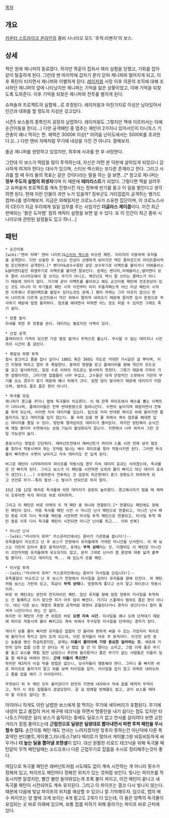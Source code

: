 [[목차]]

== 개요 ==
[[카운터 스트라이크 온라인]]의 좀비 시나리오 모드 '추적:리벤지'의 보스.

== 상세 ==
잭은 원래 제니퍼의 동료였다. 하지만 똑같이 잡혀서 여러 실험을 당했고, 기회를 잡아 같이 탈출하게 된다. 그런데 맨 마지막에 갑자기 문이 닫혀 제니퍼와 떨어지게 되고, 이후 폭탄이 터지면서 제니퍼와 이별하게 된다.
[[레이저윙]] 사망 이후 의문의 조직에 대해 조사하던 제니퍼의 앞에 나타났지만 제니퍼는 기억을 잃은 상황이었고, 이에 기억을 되찾도록 도와준다. 이후 기억을 되찾은 제니퍼와 전투를 벌이게 된다. 

슈퍼솔져 프로젝트의 실험체...로 추정된다. 레이저윙과 마찬가지로 이성은 남아있어서 인간과 대화를 할 정도의 지성은 갖고있다.

시즌5 보스들의 종특인지 굉장히 날렵하다. 레이저윙도 그렇지만 잭에 이르러서는 아예 순간이동을 한다(...) 다만 공격패턴 중 멈추는 패턴이 2가지나 있어서인지 타나토스 기관총이 꽤나 먹히는 편.
체력은 3000K 이상[* 어려움 난이도에서는 5000K를 초과한다.](...) 다만 엔비 자매처럼 무기에 내성을 가진 건 아니다. 잘해보자.

줄곧 제니퍼를 원망하고 있었지만, 최후에 사과를 한 후 사망한다.

그런데 이 보스가 떡밥을 많이 투척하는데, 자신은 어떤 분 덕분에 살아있게 되었으니 감사하게 여겨야 한다는 대사가 있으며, 스티브 렉스와는 또다른 존재라고 한다.
그리고 사과를 할 때 우리 둘의 목표는 같은 것이다라는 말을 하는 걸 보면...[* 참고로 제니퍼는 '''정부 주도의 실험의 희생자'''이며 이 때문에 '''테러리스트'''가 되었다. 그렇다면 잭을 살려주고 슈퍼솔져 프로젝트를 계속 진행시킨 자는 정부에 반기를 들고 이 일을 벌인다고 생각하면 된다. 현재 이런 인물이 과연 누가 있을까? 정부군도 거리낌없이 공격하는 뱅가드 컴퍼니를 생각해보자. 지금은 와해됬지만 크로노스사가 소유한 집단이며, 이 크로노스사의 CEO가 지금 우리에게 일일 임무를 주는 사업가인 '''더글라스 제이콥'''이다. 이건 최근 판매되는 '붉은 도마뱀' 짐의 캐릭터 설명을 보면 알 수 있다. 또 이 인간이 최근 좀비 시나리오에 관련된 설정들도 있고 하니...]

== 패턴 ==

 * 순간이동
 [wiki:"엔비 자매" 엔비 나이트]&[[스티브 렉스]]와 비슷한 패턴. 이리저리 이동하며 유저들을 공격한다. 다만 상술한 두 보스는 잔상이 선명하게 보이지만 잭은 좀비모드의 라이트좀비처럼 은신하면서 공격한다.[* 벤디타&성수수류탄 같은 성수무기로 이펙트를 붙이거나 아에올리스&샐러맨더같은 화염무기로 이펙트를 붙이면 잘보인다. 문제는 밴디타,아에올리스,샐러맨더 모두 좀비 시나리오에서 잘 쓰이는 무기가 아니고, 페르난도 역시 잘 쓰이는 클래스가 아니기 때문에 의미가 없다. 거기에 굳이 이펙트를 붙이려고 해도 순간이동 패턴에 전조현상이 있는 것도 아니라 저 무기들로 패턴 시작 이전부터 미리 두들겨패는게 아닌 이상 패턴이 시작한 이후에나 추뎀이펙트를 붙일수 있다는것도 문제.] 평타 자체는 그리 아프지 않으나 엔비 나이트와 다르게 순간이동시 약간 위에서 떨어져 내려오기 때문에 깔리면 압사 판정으로 즉사하기 때문에 엄청 흉악하다. 점프를 해대면서 피하면 어느 정도 피할 수 있지만 그래도 죽기 쉽다.

 * 장풍 발사
 자세를 취한 후 장풍을 쏜다. 데미지는 별로지만 넉백이 있다.

 * 근접 공격
 플레이어가 가까이 있으면 가끔 발로 밟거나 주먹으로 훑는다. 무시할 수 없는 데미지나 시전까지 시간이 좀 걸린다.

 * 폭발성 파편 투척
 잠시 웅크리고 폼을 잡나 싶더니 180도 혹은 360도 각도로 거대한 가시같은 걸 뿌리며, 이건 지형에 박히고 얼마 후 폭발한다. 중력의 영향을 받고 플레이어를 향해 약간의 유도성을 갖고 발사하지만, 일정 수준 이하의 각도로는 발사하지 못한다. 그렇기 때문에 가까이 가면 장땡이지만, 그러기엔 잡몹들이 너무 무섭고, 고수들은 대개 안정적인 스팟에서 가만히 무기를 쏘는 경우가 잦기 때문에 꽤나 피해가 크다. 엄청 많이 발사하기 때문에 데미지가 미쳤으며, 범위도 결코 좁은 편이 아니다.

 * 독극물 유입
 제니퍼가 경고를 주더니 맵에 독극물이 차오른다. 이 때 한쪽 파이프에서 폐수를 뿜는 이펙트가 나타나며, 플레이어들은 전부 반대방향으로 밀려나간다. 수면이 높아지며 헤엄치면서 전투를 하게 되는데, 이러면 지속 데미지를 입는다. 팁으로 미리 반대편 파이프 위에 올라가면 휩쓸리지도 않고 데미지를 입지 않는다. 물 속에 있을 땐 물 위에서 계속 점프를 해대면 입는 데미지를 줄일 수 있다. 방탄복 챙겨입어도 데미지가 줄어든다. 하지만 방탄복이 순식간에 깨질 뿐더러 수면에서는 상점 기능이 활성화되지 않는다. 지면에서 너무 위라서 그런 것일 가능성이 높다.

 종료시키는 방법은 간단하다. 레버넌트전에서 레버넌트가 파이어 스톰 시전 전에 냉각 펌프를 찾아서 작동시켜야 하는 것처럼 빛나는 배수 파이프를 찾아 작동시키면 된다. 그러면 독극물이 빠지면서 수면이 낮아지고 지속 데미지도 안 입게 된다.

 버그로 패턴이 시작하자마자 파이프를 작동시킬 경우 지속 데미지 효과는 사라졌는데, 독극물은 안 빠지게 된다. 그리고 보스가 이 패턴을 시전하면 오히려 물이 빠지고 대신 데미지 효과가 생긴다.(...) 수영하면서 전투하는 건 굉장히 피곤한데다 총기 정확도가 하락하게 되고 샷건류 무기--특히 발샷--는 발사가 안되므로 하지 말자.

 15년 2월 12일 패치로 독극물에 의한 데미지가 굉장히 높아졌다. 경고메시지가 떴을 때 체력이 조루라면 즉각 파이프 위로 대피하자.

 그리고 이 패턴은 바로 아래의 두 개 패턴 중 하나와 연결된다.[* 연결되는 패턴에도 정해진 패턴이 있다. 처음 독극물 패턴 시전 시 미니건 난사 패턴으로 연결되고, 미니건 난사 패턴 종료 이후 다시 독극물 패턴을 시전하면 미사일 투척 패턴으로 연결되고, 미사일 투척 패턴 종료 이후 다시 독극물 패턴이 시전되면 미니건 난사를 하고... 이하 반복]

 * 미니건 난사
 --[wiki:"러시아식 유머" 카스온라인에서는 좀비가 기관총을 쏩니다!]--
 유독물질이 차오르고 난 후 보스가 천장에서 유저들에게 거대한 미니건을 난사한다. 이 때 보스는 가만히 있어서 좋은 표적이지만, 문제는 '''무적 상태'''라는 것. 다행히도 이 패턴은 미니건이 코만치처럼 유저들에게 유도되지도 않고, 문자 그대로 난사라 맵 중앙에 대충 넓게 흩뿌릴 뿐이다. 그리고 데미지도 썩... 왜 있는지 모를 패턴.

 * 미사일 투척
 --[wiki:"러시아식 유머" 카스온라인에서는 좀비가 미사일을 던집니다!]--
 유독물질이 차오르고 난 후 보스가 천장에서 미사일을 집어다 유저들을 향해 던진다. 위 패턴처럼 보스는 가만히 있고, 똑같이 '''무적 상태'''다. 멍청하게 좋다고 쏘지 말고 파이프나 작동시키자.
 바로 위 패턴과는 완전히 천지차이인 패턴. 일단 유저를 향해 엄청 정확히 미사일을 투척하는 건 둘째치고 이거 맞으면 피가 아주 많이 빠진다. 거기다 스플래시 범위도 좁은 편이 아니다. 대신 다른 보스 계열의 폭발형 공격처럼 화면이 흔들린다거나 경직이 생긴다거나 멀리 퉁겨져 나간다거나 하는 건 없다.
 하지만 이 패턴의 가장 큰 위험은 바로 '''오랜 지속 시간'''. 미사일을 꽤나 오래 던져대기 때문에 파이프 작동시켜 물이 빠지고도 계속 위에서 주구장창 미사일을 던져대는 경우가 잦다.

 게다가 보통 물이 빠지면 유저들은 잡몹이 안 올라와 편하게 싸울 수 있는 가장자리 파이프에 올라가서 죽치고 앉아 있게 되는데, 이런 유저들이 바로 주 표적이다. 이것만 보면 맞는 놈들을 병신 취급하겠지만, 문제는 '''이들이 클리어에 가장 중요한 딜러라는 것.''' 애초에 가만히 앉아 잡몹 신경 안 쓴다는 게 난 렙업 할 건 다 했다는 소리고, 그럼 이제 좋은 무기를 들고 보스를 때릴 일만 남았으니 후반에 들어왔거나 좋은 무기가 없는 사람들은 이들이 딜을 잘 해주길 바래야 한다. '''근데 이들이 죽으면?'''
 하지만 제3자가 이걸 막을 방법은 없으니, 당사자들이 행동해야 한다. 그러니 물 빠지면 바로 파이프로 올라가지 말고 위를 보며 타이밍을 잡자. 미사일을 집지 않고 아래로 내려오려고 폼을 잡을 때가 그 타이밍이다.

 무엇보다 위 두 패턴 모두 올라갔다가 완전히 지면에 내려와서 자세 잡을 때까지 무적이고, 착지 시 모든 잡몹들이 끔살당한다. 갈 길 방해할 방해물도 없고, 굳이 보스를 때려야 할 이유도 없다는 뜻.

아이러니 하게도 이런 날렵한 보스에게 잘 먹히는 무기에 세이버리가 포함된다. 무기에 내성이 없고 몸집이 커서 재구매 테크닉을 하면서 명중탄을 내기 쉽다는 점도 있지만  타나토스7이랑은 달리 보스가 움직이는 중에도 딜로스가 없고 연사를 살리려다 보면 교전거리가 점점 줄어드는데 '''근접전으로 딜량은 딜량대로 뽑아내면서 파편 투척 패턴을 무시할수 있다.''' 순간이동 패턴 때도 연사는 느려지겠지만 맞추지 못하는건 아닌덕에 다른 특효약인 썬더볼트,게이볼그,타나토스7보다 메리트가 많아서 게이볼그랑 비등비등하게 싸우거나 '''더 높는 딜을 뽑아낼 포텐셜'''이 있다. 대신 원활한 리로드 테크닉을 위해 독극물 패턴같이 무적 패턴일때는 소드오프나 다른 근접무기로 잡몹을 수시로 정리해주는것이 좋다.

여담으로 독극물 패턴은 레버넌트처럼 시도때도 없이 계속 시전하는 게 아니라 횟수가 정해져 있고, 파이프도 패턴마다 정해진 위치가 있는 것처럼 보인다. 빛나는 파이프를 작동시키면 알겠지만, 빨간 불만 들어와있는게 초록 불이 켜지고, 이건 패턴이 끝나고 새 독극물 패턴이 시전되어도 계속 유지된다. 그리고 이 파이프는 결코 다시 빛나지 않는다. 때문에 다음에 빛날 파이프의 위치를 예상할 수 있으니 잘 기억해두자. 덤으로, 맵의 배수 파이프는 양 옆에 크게 보이는 4개 말고도 2개가 더 있는데, 이 둘은 양쪽의 독극물이 유입되는 곳 바로 아래에 있으며, 보통 잡몹 피하기 위해 올라가는 파이프 바로 근처에 있다.
